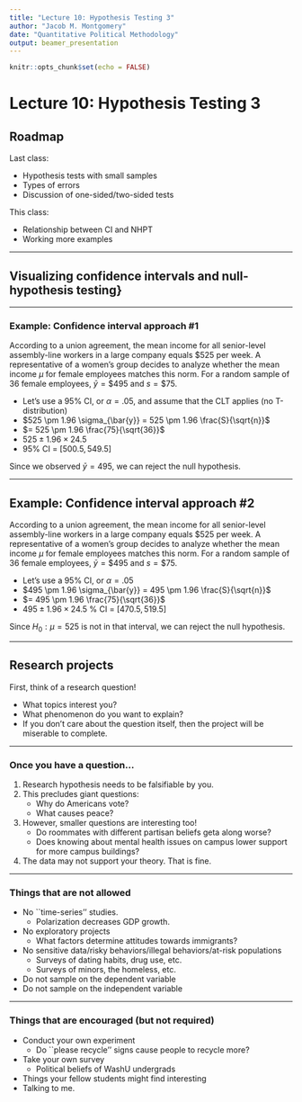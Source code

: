 ```yaml
---
title: "Lecture 10: Hypothesis Testing 3"
author: "Jacob M. Montgomery"
date: "Quantitative Political Methodology"
output: beamer_presentation
---
```


```r
knitr::opts_chunk$set(echo = FALSE)
```





# Lecture 10: Hypothesis Testing 3

## Roadmap

Last class:

- Hypothesis tests with small samples
- Types of errors
- Discussion of one-sided/two-sided tests

\pause
This class:

- Relationship between CI and NHPT
- Working more examples


-----------


## Visualizing confidence intervals and null-hypothesis testing}

\begin{center}
\includegraphics[width=4.5in]{./LectureGraphics/HTestCI}
\end{center}



-----



### Example: Confidence interval approach \#1

According to a union agreement, the mean income for all senior-level
assembly-line workers in a large company equals \$525 per week.  A
representative of a women's group decides to analyze whether the mean
income $\mu$ for female employees matches this norm.  For a random
sample of 36 female employees, $\bar{y} = \$495$ and $s=\$75$.

\pause

- Let's use a 95\% CI, or $\alpha = .05$, and assume that the CLT applies  (no T-distribution) \pause
- $525 \pm 1.96 \sigma_{\bar{y}} = 525 \pm 1.96 \frac{S}{\sqrt{n}}$  \pause
- $= 525 \pm 1.96 \frac{75}{\sqrt{36}}$ \pause
- $525 \pm 1.96 \times 24.5$ \pause
- 95\% CI  = $[500.5, 549.5]$

\pause 
Since we observed $\bar{y} = 495$, we can reject the null hypothesis.  


----

## Example: Confidence interval approach \#2

According to a union agreement, the mean income for all senior-level
assembly-line workers in a large company equals \$525 per week.  A
representative of a women's group decides to analyze whether the mean
income $\mu$ for female employees matches this norm.  For a random
sample of 36 female employees, $\bar{y} = \$495$ and $s=\$75$.


\pause

- Let's use a 95\% CI, or $\alpha = .05$\pause
- $495 \pm 1.96 \sigma_{\bar{y}} = 495 \pm 1.96 \frac{S}{\sqrt{n}}$  \pause
- $= 495 \pm 1.96 \frac{75}{\sqrt{36}}$ \pause
- $495 \pm 1.96 \times 24.5$ \pause
 95\% CI  = $[470.5, 519.5]$ \pause

\pause 
Since $H_0: \mu = 525$ is not in that interval, we can reject the null hypothesis.  


----

## Research projects

First, think of a research question!

- What topics interest you?
- What phenomenon do you want to explain?
- If you don't care about the question itself, then the project will be miserable to complete. 

----



### Once you have a question...

1. Research hypothesis needs to be falsifiable by you.
2. This precludes giant questions: 
    - Why do Americans vote?
    - What causes peace?
3. However, smaller questions are interesting too!
    - Do roommates with different partisan beliefs geta along worse?
    - Does knowing about mental health issues on campus lower support for more campus buildings?
4. The data may not support your theory.  That is fine.



-----


### Things that are not allowed

- No ``time-series'' studies.  
    - Polarization decreases GDP growth.
- No exploratory projects
    - What factors determine attitudes towards immigrants? \pause
- No sensitive data/risky behaviors/illegal behaviors/at-risk populations
    - Surveys of dating habits, drug use,  etc.
    - Surveys of minors, the homeless, etc. \pause
- Do not sample on the dependent variable
- Do not sample on the independent variable


-----

### Things that are encouraged (but not required)

- Conduct your own experiment
    - Do ``please recycle'' signs cause people to recycle more?
- Take your own survey
    - Political beliefs of WashU undergrads
- Things your fellow students might find interesting
- Talking to me.

